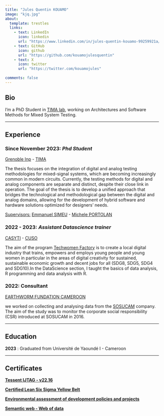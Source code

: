 ```yaml
---
title: "Jules Quentin KOUAMO"
image: "kjq.jpg"
about:
  template: trestles
  links:
    - text: LinkedIn
      icon: linkedin
      url: "https://www.linkedin.com/in/jules-quentin-kouamo-99259921a/"
    - text: GitHub
      icon: github
      url: "https://github.com/kouamojulesquentin"
    - text: X
      icon: twitter
      url: "https://twitter.com/kouamojules"
  
comments: false
---
```


::: {.column-page}
## Bio

I’m a PhD Student in [TIMA lab](https://tima.univ-grenoble-alpes.fr/research/amfors/phd-students/jules-quentin-kouamo), working on Architectures and Software Methods for Mixed System Testing.
<hr/>
<p></p>

## Experience

### Since November 2023:  *Phd Student* 
[Grenoble Inp](https://www.grenoble-inp.fr/) - [TIMA](https://tima.univ-grenoble-alpes.fr/)
<p>The thesis focuses on the integration of digital and analog testing methodologies for mixed-signal systems, which are becoming increasingly common in modern circuits. Currently, the testing methods for digital and analog components are separate and distinct, despite their close link in operation. The goal of the thesis is to develop a unified approach that bridges the technological and methodological gap between the digital and analog domains, allowing for the development of hybrid software and hardware solutions optimized for designers' needs.</p>
[Supervisors:]{.underline} [Emmanuel SIMEU](https://tima.univ-grenoble-alpes.fr/research/rms/members/emmanuel-simeu) - [Michele PORTOLAN](https://tima.univ-grenoble-alpes.fr/research/amfors/members/michele-portolan)


### 2022 - 2023:    *Assistant Datascience trainer* 
[CASYTI](https://www.caysti.com/) - [CUSO](https://cusointernational.org/fr/)
<p> The aim of the program [Techwomen Factory](https://techwomenfactory.caysti.com/) is to create a local digital industry that trains, empowers and employs young people and young women in particular in the areas of digital creativity for sustained, sustainable economic growth and decent jobs for all (SDG8, SDG5, SDG4 and SDG10).In the DataScience section, I taught the basics of data analysis, R programming and data analysis with R. </p>


### 2022:   Consultant
 [EARTHWORM FUNDATION CAMEROON](https://www.earthworm.org/fr/pages/locations)

 <p> we worked on collecting and analysing data from the [SOSUCAM](https://www.linkedin.com/company/sosucam/?originalSubdomain=fr) company. The aim of the study was to monitor the corporate social responsibility (CSR) introduced at SOSUCAM in 2016.</p> 
<hr/>
## Education

 __2023__ : Graduated from Université de Yaoundé I - Cameroon
<hr/>
## Certificates 
[**Tessent IJTAG - v22.16**](https://www.credly.com/badges/572599cd-30e1-47b5-8d56-8180d7137f19/linked_in_profile)

[**Certified Lean Six Sigma Yellow Belt**](LEAN_SIX_SIGMA.pdf)

[**Environmental assessment of development policies and projects**](https://www.objectif2030.org/mooc/cert/rSZLSK/)

[**Semantic web - Web of data**](attestation_web_de_donnee.pdf)


:::